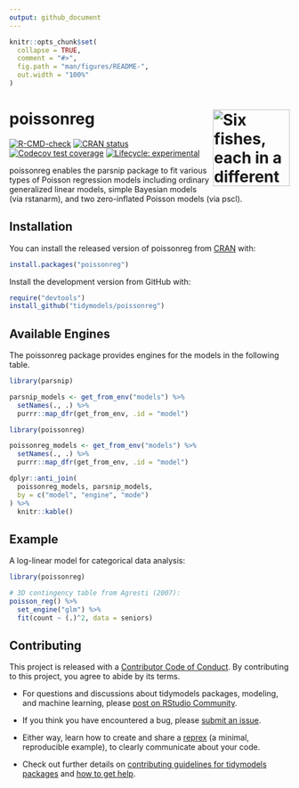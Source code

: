 ```yaml
---
output: github_document
---
```


<!-- README.md is generated from README.Rmd. Please edit that file -->

```r
knitr::opts_chunk$set(
  collapse = TRUE,
  comment = "#>",
  fig.path = "man/figures/README-",
  out.width = "100%"
)
```

# poissonreg <a href="https://poissonreg.tidymodels.org/"><img src="man/figures/logo.png" align="right" height="138" alt="Six fishes, each in a different color: red, green, orange, purple, yellow, blue." /></a>


<!-- badges: start -->
[![R-CMD-check](https://github.com/tidymodels/poissonreg/actions/workflows/R-CMD-check.yaml/badge.svg)](https://github.com/tidymodels/poissonreg/actions/workflows/R-CMD-check.yaml)
[![CRAN status](https://www.r-pkg.org/badges/version/poissonreg)](https://CRAN.R-project.org/package=poissonreg)
[![Codecov test coverage](https://codecov.io/gh/tidymodels/poissonreg/branch/main/graph/badge.svg)](https://app.codecov.io/gh/tidymodels/poissonreg?branch=main)
[![Lifecycle: experimental](https://img.shields.io/badge/lifecycle-experimental-orange.svg)](https://lifecycle.r-lib.org/articles/stages.html)
<!-- badges: end -->

poissonreg enables the parsnip package to fit various types of Poisson regression models including ordinary generalized linear models, simple Bayesian models (via rstanarm), and two zero-inflated Poisson models (via pscl). 

## Installation

You can install the released version of poissonreg from [CRAN](https://CRAN.R-project.org) with:

``` r
install.packages("poissonreg")
```

Install the development version from GitHub with:

``` r
require("devtools")
install_github("tidymodels/poissonreg")
```

## Available Engines

The poissonreg package provides engines for the models in the following table.

```r
library(parsnip)

parsnip_models <- get_from_env("models") %>%
  setNames(., .) %>%
  purrr::map_dfr(get_from_env, .id = "model")

library(poissonreg)

poissonreg_models <- get_from_env("models") %>%
  setNames(., .) %>%
  purrr::map_dfr(get_from_env, .id = "model")

dplyr::anti_join(
  poissonreg_models, parsnip_models, 
  by = c("model", "engine", "mode")
) %>%
  knitr::kable()
```

## Example

A log-linear model for categorical data analysis: 

```r
library(poissonreg)

# 3D contingency table from Agresti (2007): 
poisson_reg() %>% 
  set_engine("glm") %>% 
  fit(count ~ (.)^2, data = seniors)
```

## Contributing

This project is released with a [Contributor Code of Conduct](https://www.contributor-covenant.org/version/2/1/CODE_OF_CONDUCT.html). By contributing to this project, you agree to abide by its terms.

- For questions and discussions about tidymodels packages, modeling, and machine learning, please [post on RStudio Community](https://community.rstudio.com/new-topic?category_id=15&tags=tidymodels,question).

- If you think you have encountered a bug, please [submit an issue](https://github.com/tidymodels/poissonreg/issues).

- Either way, learn how to create and share a [reprex](https://reprex.tidyverse.org/articles/articles/learn-reprex.html) (a minimal, reproducible example), to clearly communicate about your code.

- Check out further details on [contributing guidelines for tidymodels packages](https://www.tidymodels.org/contribute/) and [how to get help](https://www.tidymodels.org/help/).

